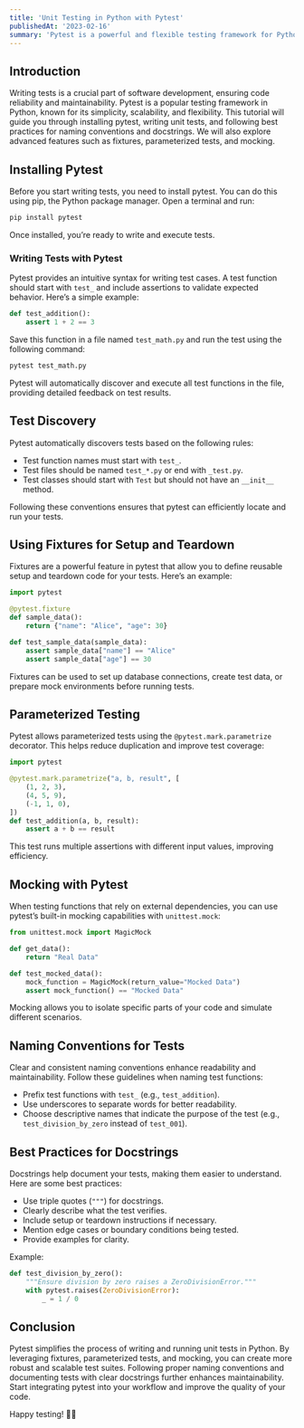 ```yaml
---
title: 'Unit Testing in Python with Pytest'
publishedAt: '2023-02-16'
summary: 'Pytest is a powerful and flexible testing framework for Python. This guide explores how to set up and write unit tests using pytest, covering test discovery, fixtures, parameterized testing, mocking, and best practices for naming conventions and docstrings.'
---
```


## Introduction

Writing tests is a crucial part of software development, ensuring code reliability and maintainability. Pytest is a popular testing framework in Python, known for its simplicity, scalability, and flexibility. This tutorial will guide you through installing pytest, writing unit tests, and following best practices for naming conventions and docstrings. We will also explore advanced features such as fixtures, parameterized tests, and mocking.

## Installing Pytest

Before you start writing tests, you need to install pytest. You can do this using pip, the Python package manager. Open a terminal and run:

```bash
pip install pytest
```

Once installed, you’re ready to write and execute tests.

### Writing Tests with Pytest

Pytest provides an intuitive syntax for writing test cases. A test function should start with `test_` and include assertions to validate expected behavior. Here’s a simple example:

```python
def test_addition():
    assert 1 + 2 == 3
```

Save this function in a file named `test_math.py` and run the test using the following command:

```bash
pytest test_math.py
```

Pytest will automatically discover and execute all test functions in the file, providing detailed feedback on test results.

## Test Discovery

Pytest automatically discovers tests based on the following rules:

- Test function names must start with `test_`.
- Test files should be named `test_*.py` or end with `_test.py`.
- Test classes should start with `Test` but should not have an `__init__` method.

Following these conventions ensures that pytest can efficiently locate and run your tests.

## Using Fixtures for Setup and Teardown

Fixtures are a powerful feature in pytest that allow you to define reusable setup and teardown code for your tests. Here’s an example:

```python
import pytest

@pytest.fixture
def sample_data():
    return {"name": "Alice", "age": 30}

def test_sample_data(sample_data):
    assert sample_data["name"] == "Alice"
    assert sample_data["age"] == 30
```

Fixtures can be used to set up database connections, create test data, or prepare mock environments before running tests.

## Parameterized Testing

Pytest allows parameterized tests using the `@pytest.mark.parametrize` decorator. This helps reduce duplication and improve test coverage:

```python
import pytest

@pytest.mark.parametrize("a, b, result", [
    (1, 2, 3),
    (4, 5, 9),
    (-1, 1, 0),
])
def test_addition(a, b, result):
    assert a + b == result
```

This test runs multiple assertions with different input values, improving efficiency.

## Mocking with Pytest

When testing functions that rely on external dependencies, you can use pytest’s built-in mocking capabilities with `unittest.mock`:

```python
from unittest.mock import MagicMock

def get_data():
    return "Real Data"

def test_mocked_data():
    mock_function = MagicMock(return_value="Mocked Data")
    assert mock_function() == "Mocked Data"
```

Mocking allows you to isolate specific parts of your code and simulate different scenarios.

## Naming Conventions for Tests

Clear and consistent naming conventions enhance readability and maintainability. Follow these guidelines when naming test functions:

- Prefix test functions with `test_` (e.g., `test_addition`).
- Use underscores to separate words for better readability.
- Choose descriptive names that indicate the purpose of the test (e.g., `test_division_by_zero` instead of `test_001`).

## Best Practices for Docstrings

Docstrings help document your tests, making them easier to understand. Here are some best practices:

- Use triple quotes (`"""`) for docstrings.
- Clearly describe what the test verifies.
- Include setup or teardown instructions if necessary.
- Mention edge cases or boundary conditions being tested.
- Provide examples for clarity.

Example:

```python
def test_division_by_zero():
    """Ensure division by zero raises a ZeroDivisionError."""
    with pytest.raises(ZeroDivisionError):
        _ = 1 / 0
```

## Conclusion

Pytest simplifies the process of writing and running unit tests in Python. By leveraging fixtures, parameterized tests, and mocking, you can create more robust and scalable test suites. Following proper naming conventions and documenting tests with clear docstrings further enhances maintainability. Start integrating pytest into your workflow and improve the quality of your code.

Happy testing! 🧪🎯
